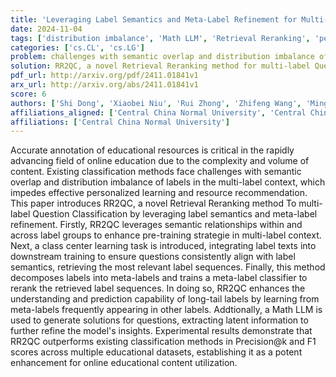 ```yaml
---
title: 'Leveraging Label Semantics and Meta-Label Refinement for Multi-Label Question Classification'
date: 2024-11-04
tags: ['distribution imbalance', 'Math LLM', 'Retrieval Reranking', 'personalized learning', 'resource recommendation', 'semantic overlap', 'class center learning', 'F1 scores', 'meta-label refinement', 'educational resources', 'Precision@k', 'multi-label question classification', 'label semantics']
categories: ['cs.CL', 'cs.LG']
problem: challenges with semantic overlap and distribution imbalance of labels in the multi-label context
solution: RR2QC, a novel Retrieval Reranking method for multi-label Question Classification
pdf_url: http://arxiv.org/pdf/2411.01841v1
arx_url: http://arxiv.org/abs/2411.01841v1
score: 6
authors: ['Shi Dong', 'Xiaobei Niu', 'Rui Zhong', 'Zhifeng Wang', 'Mingzhang Zuo']
affiliations_aligned: ['Central China Normal University', 'Central China Normal University', 'Central China Normal University', 'Central China Normal University', 'Central China Normal University']
affiliations: ['Central China Normal University']
---
```



Accurate annotation of educational resources is critical in the rapidly advancing field of online education due to the complexity and volume of content. Existing classification methods face challenges with semantic overlap and distribution imbalance of labels in the multi-label context, which impedes effective personalized learning and resource recommendation. This paper introduces RR2QC, a novel Retrieval Reranking method To multi-label Question Classification by leveraging label semantics and meta-label refinement. Firstly, RR2QC leverages semantic relationships within and across label groups to enhance pre-training strategie in multi-label context. Next, a class center learning task is introduced, integrating label texts into downstream training to ensure questions consistently align with label semantics, retrieving the most relevant label sequences. Finally, this method decomposes labels into meta-labels and trains a meta-label classifier to rerank the retrieved label sequences. In doing so, RR2QC enhances the understanding and prediction capability of long-tail labels by learning from meta-labels frequently appearing in other labels. Addtionally, a Math LLM is used to generate solutions for questions, extracting latent information to further refine the model's insights. Experimental results demonstrate that RR2QC outperforms existing classification methods in Precision@k and F1 scores across multiple educational datasets, establishing it as a potent enhancement for online educational content utilization.